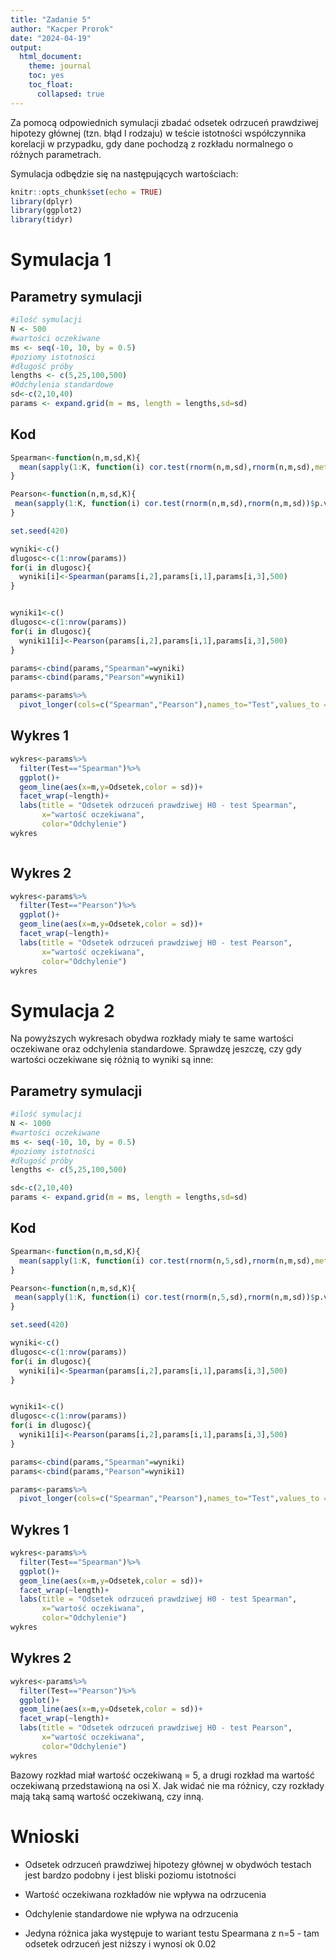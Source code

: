 ---
title: "Zadanie 5"
author: "Kacper Prorok"
date: "2024-04-19"
output: 
  html_document:
    theme: journal
    toc: yes
    toc_float:
      collapsed: true
---

Za pomocą odpowiednich symulacji zbadać odsetek odrzuceń prawdziwej hipotezy głównej (tzn. błąd
I rodzaju) w teście istotności współczynnika korelacji w przypadku, gdy dane pochodzą z rozkładu
normalnego o różnych parametrach.

Symulacja odbędzie się na następujących wartościach:

```{r setup, include=FALSE}
knitr::opts_chunk$set(echo = TRUE)
library(dplyr)
library(ggplot2)
library(tidyr)
```


# Symulacja 1

## Parametry symulacji

```{r}
#ilość symulacji
N <- 500
#wartości oczekiwane
ms <- seq(-10, 10, by = 0.5)
#poziomy istotności
#długość próby
lengths <- c(5,25,100,500)
#Odchylenia standardowe
sd<-c(2,10,40)
params <- expand.grid(m = ms, length = lengths,sd=sd)


```

## Kod

```{r}
Spearman<-function(n,m,sd,K){
  mean(sapply(1:K, function(i) cor.test(rnorm(n,m,sd),rnorm(n,m,sd),method="spearman")$p.value<0.05))
} 

Pearson<-function(n,m,sd,K){
 mean(sapply(1:K, function(i) cor.test(rnorm(n,m,sd),rnorm(n,m,sd))$p.value<0.05))
}

set.seed(420)

wyniki<-c()
dlugosc<-c(1:nrow(params))
for(i in dlugosc){
  wyniki[i]<-Spearman(params[i,2],params[i,1],params[i,3],500)
}


wyniki1<-c()
dlugosc<-c(1:nrow(params))
for(i in dlugosc){
  wyniki1[i]<-Pearson(params[i,2],params[i,1],params[i,3],500)
}

params<-cbind(params,"Spearman"=wyniki)
params<-cbind(params,"Pearson"=wyniki1)

params<-params%>%
  pivot_longer(cols=c("Spearman","Pearson"),names_to="Test",values_to = "Odsetek")
```

## Wykres 1

```{r}
wykres<-params%>%
  filter(Test=="Spearman")%>%
  ggplot()+
  geom_line(aes(x=m,y=Odsetek,color = sd))+
  facet_wrap(~length)+
  labs(title = "Odsetek odrzuceń prawdziwej H0 - test Spearman",
       x="wartość oczekiwana",
       color="Odchylenie")
wykres



```

## Wykres 2

```{r}
wykres<-params%>%
  filter(Test=="Pearson")%>%
  ggplot()+
  geom_line(aes(x=m,y=Odsetek,color = sd))+
  facet_wrap(~length)+
  labs(title = "Odsetek odrzuceń prawdziwej H0 - test Pearson",
       x="wartość oczekiwana",
       color="Odchylenie")
wykres

```

# Symulacja 2

Na powyższych wykresach obydwa rozkłady miały te same wartości oczekiwane oraz odchylenia standardowe. Sprawdzę jeszczę, czy gdy wartości oczekiwane się różnią to wyniki są inne:

## Parametry symulacji

```{r}
#ilość symulacji
N <- 1000
#wartości oczekiwane
ms <- seq(-10, 10, by = 0.5)
#poziomy istotności
#długość próby
lengths <- c(5,25,100,500)

sd<-c(2,10,40)
params <- expand.grid(m = ms, length = lengths,sd=sd)


```


## Kod

```{r}
Spearman<-function(n,m,sd,K){
  mean(sapply(1:K, function(i) cor.test(rnorm(n,5,sd),rnorm(n,m,sd),method="spearman")$p.value<0.05))
} 

Pearson<-function(n,m,sd,K){
 mean(sapply(1:K, function(i) cor.test(rnorm(n,5,sd),rnorm(n,m,sd))$p.value<0.05))
}

set.seed(420)

wyniki<-c()
dlugosc<-c(1:nrow(params))
for(i in dlugosc){
  wyniki[i]<-Spearman(params[i,2],params[i,1],params[i,3],500)
}


wyniki1<-c()
dlugosc<-c(1:nrow(params))
for(i in dlugosc){
  wyniki1[i]<-Pearson(params[i,2],params[i,1],params[i,3],500)
}

params<-cbind(params,"Spearman"=wyniki)
params<-cbind(params,"Pearson"=wyniki1)

params<-params%>%
  pivot_longer(cols=c("Spearman","Pearson"),names_to="Test",values_to = "Odsetek")
```

## Wykres 1

```{r}
wykres<-params%>%
  filter(Test=="Spearman")%>%
  ggplot()+
  geom_line(aes(x=m,y=Odsetek,color = sd))+
  facet_wrap(~length)+
  labs(title = "Odsetek odrzuceń prawdziwej H0 - test Spearman",
       x="wartość oczekiwana",
       color="Odchylenie")
wykres

```

## Wykres 2

```{r}
wykres<-params%>%
  filter(Test=="Pearson")%>%
  ggplot()+
  geom_line(aes(x=m,y=Odsetek,color = sd))+
  facet_wrap(~length)+
  labs(title = "Odsetek odrzuceń prawdziwej H0 - test Pearson",
       x="wartość oczekiwana",
       color="Odchylenie")
wykres
```


Bazowy rozkład miał wartość oczekiwaną = 5, a drugi rozkład ma wartość oczekiwaną przedstawioną na osi X. Jak widać nie ma różnicy, czy rozkłady mają taką samą wartość oczekiwaną, czy inną.


# Wnioski

- Odsetek odrzuceń prawdziwej hipotezy głównej w obydwóch testach jest bardzo podobny i jest bliski poziomu istotności

- Wartość oczekiwana rozkładów nie wpływa na odrzucenia 

- Odchylenie standardowe nie wpływa na odrzucenia

- Jedyna różnica jaka występuje to wariant testu Spearmana z n=5 - tam odsetek odrzuceń jest niższy i wynosi ok 0.02
